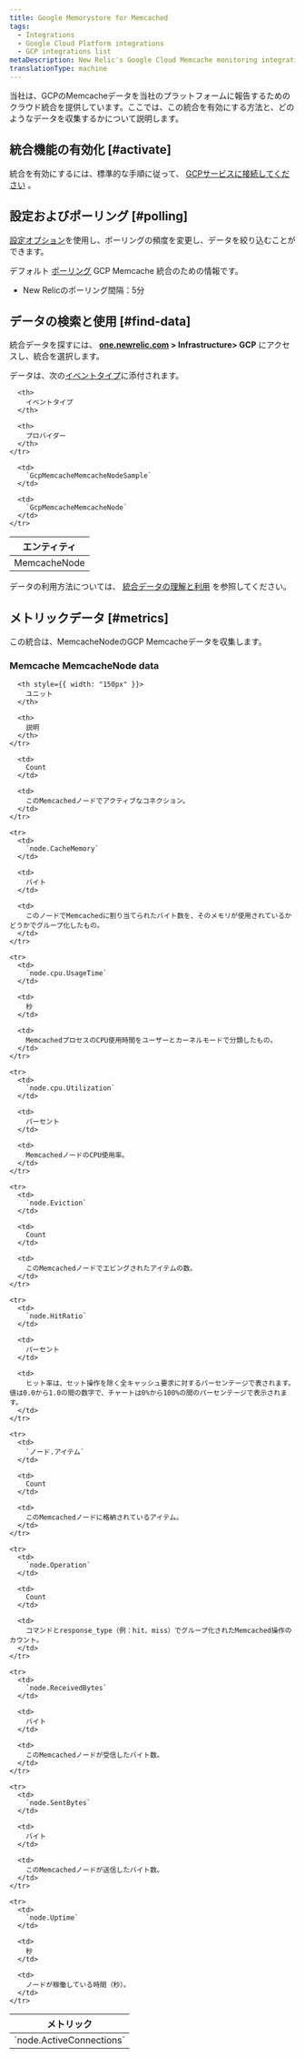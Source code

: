 ```yaml
---
title: Google Memorystore for Memcached
tags:
  - Integrations
  - Google Cloud Platform integrations
  - GCP integrations list
metaDescription: New Relic's Google Cloud Memcache monitoring integration.
translationType: machine
---
```


当社は、GCPのMemcacheデータを当社のプラットフォームに報告するためのクラウド統合を提供しています。ここでは、この統合を有効にする方法と、どのようなデータを収集するかについて説明します。

## 統合機能の有効化 [#activate]

統合を有効にするには、標準的な手順に従って、 [GCPサービスに接続してください](/docs/connect-google-cloud-platform-services-infrastructure) 。

## 設定およびポーリング [#polling]

[設定オプション](/docs/integrations/new-relic-integrations/getting-started/configure-polling-frequency-data-collection-cloud-integrations)を使用し、ポーリングの頻度を変更し、データを絞り込むことができます。

デフォルト [ポーリング](/docs/integrations/google-cloud-platform-integrations/getting-started/polling-intervals-gcp-integrations) GCP Memcache 統合のための情報です。

* New Relicのポーリング間隔：5分

## データの検索と使用 [#find-data]

統合データを探すには、 **[one.newrelic.com](https://one.newrelic.com/ "新しいウィンドウにリンクが開きます。") > Infrastructure> GCP** にアクセスし、統合を選択します。

データは、次の[イベントタイプ](/docs/data-apis/understand-data/new-relic-data-types/#event-data)に添付されます。

<table>
  <thead>
    <tr>
      <th>
        エンティティ
      </th>

      <th>
        イベントタイプ
      </th>

      <th>
        プロバイダー
      </th>
    </tr>
  </thead>

  <tbody>
    <tr>
      <td>
        MemcacheNode
      </td>

      <td>
        `GcpMemcacheMemcacheNodeSample`
      </td>

      <td>
        `GcpMemcacheMemcacheNode`
      </td>
    </tr>
  </tbody>
</table>

データの利用方法については、 [統合データの理解と利用](/docs/infrastructure/integrations/find-use-infrastructure-integration-data) を参照してください。

## メトリックデータ [#metrics]

この統合は、MemcacheNodeのGCP Memcacheデータを収集します。

### Memcache MemcacheNode data

<table>
  <thead>
    <tr>
      <th style={{ width: "275px" }}>
        メトリック
      </th>

      <th style={{ width: "150px" }}>
        ユニット
      </th>

      <th>
        説明
      </th>
    </tr>
  </thead>

  <tbody>
    <tr>
      <td>
        `node.ActiveConnections`
      </td>

      <td>
        Count
      </td>

      <td>
        このMemcachedノードでアクティブなコネクション。
      </td>
    </tr>

    <tr>
      <td>
        `node.CacheMemory`
      </td>

      <td>
        バイト
      </td>

      <td>
        このノードでMemcachedに割り当てられたバイト数を、そのメモリが使用されているかどうかでグループ化したもの。
      </td>
    </tr>

    <tr>
      <td>
        `node.cpu.UsageTime`
      </td>

      <td>
        秒
      </td>

      <td>
        MemcachedプロセスのCPU使用時間をユーザーとカーネルモードで分類したもの。
      </td>
    </tr>

    <tr>
      <td>
        `node.cpu.Utilization`
      </td>

      <td>
        パーセント
      </td>

      <td>
        MemcachedノードのCPU使用率。
      </td>
    </tr>

    <tr>
      <td>
        `node.Eviction`
      </td>

      <td>
        Count
      </td>

      <td>
        このMemcachedノードでエビングされたアイテムの数。
      </td>
    </tr>

    <tr>
      <td>
        `node.HitRatio`
      </td>

      <td>
        パーセント
      </td>

      <td>
        ヒット率は、セット操作を除く全キャッシュ要求に対するパーセンテージで表されます。値は0.0から1.0の間の数字で、チャートは0%から100%の間のパーセンテージで表示されます。
      </td>
    </tr>

    <tr>
      <td>
        `ノード.アイテム`
      </td>

      <td>
        Count
      </td>

      <td>
        このMemcachedノードに格納されているアイテム。
      </td>
    </tr>

    <tr>
      <td>
        `node.Operation`
      </td>

      <td>
        Count
      </td>

      <td>
        コマンドとresponse_type（例：hit、miss）でグループ化されたMemcached操作のカウント。
      </td>
    </tr>

    <tr>
      <td>
        `node.ReceivedBytes`
      </td>

      <td>
        バイト
      </td>

      <td>
        このMemcachedノードが受信したバイト数。
      </td>
    </tr>

    <tr>
      <td>
        `node.SentBytes`
      </td>

      <td>
        バイト
      </td>

      <td>
        このMemcachedノードが送信したバイト数。
      </td>
    </tr>

    <tr>
      <td>
        `node.Uptime`
      </td>

      <td>
        秒
      </td>

      <td>
        ノードが稼働している時間（秒）。
      </td>
    </tr>
  </tbody>
</table>
